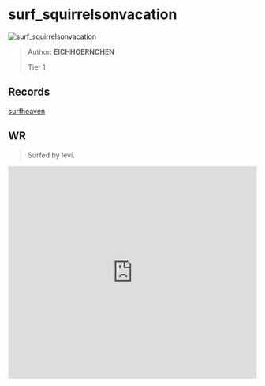 
# surf_squirrelsonvacation

![surf_squirrelsonvacation](https://raw.githubusercontent.com/Sayt123/SurfMapPics/Maps-and-bonuses/csgo/surf_squirrelsonvacation.jpg)

> Author: **EICHHOERNCHEN**
>
> Tier 1

## Records

[surfheaven](https://surfheaven.eu/map/surf_squirrelsonvacation)

## WR

> Surfed by levi.

<iframe
width="100%"
height="430"
src="https://www.youtube.com/embed/w2XQwOlQt4g"
frameborder="0"
allow="accelerometer; autoplay; clipboard-write; encrypted-media; gyroscope; picture-in-picture"
allowFullScreen
/>

```md

[Surf Timer] - levi finished in 00:52:48 (WR -00:00:67). Improving by 00:00:68
[Surf Timer] - levi beat the map record! Rank: 1/588

Previous WR holder: Manana


```
                